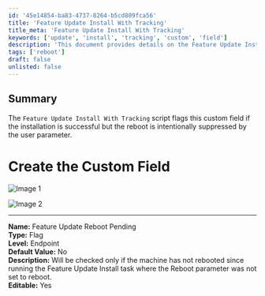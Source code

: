 ```yaml
---
id: '45e14854-ba83-4737-8264-b5cd809fca56'
title: 'Feature Update Install With Tracking'
title_meta: 'Feature Update Install With Tracking'
keywords: ['update', 'install', 'tracking', 'custom', 'field']
description: 'This document provides details on the Feature Update Install With Tracking script, which flags a custom field if the installation is successful but the reboot is intentionally suppressed by the user parameter. It includes instructions on creating the custom field necessary for tracking the installation status.'
tags: ['reboot']
draft: false
unlisted: false
---
```

## Summary

The `Feature Update Install With Tracking` script flags this custom field if the installation is successful but the reboot is intentionally suppressed by the user parameter.

# Create the Custom Field

![Image 1](../../../static/img/Feature-Update-Reboot-Pending/image_1.png)

![Image 2](../../../static/img/Feature-Update-Reboot-Pending/image_2.png)

---

**Name:** Feature Update Reboot Pending  
**Type:** Flag  
**Level:** Endpoint  
**Default Value:** No  
**Description:** Will be checked only if the machine has not rebooted since running the Feature Update Install task where the Reboot parameter was not set to reboot.  
**Editable:** Yes  













